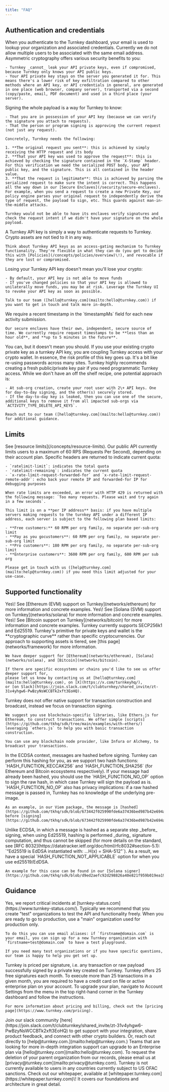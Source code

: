 ```yaml
---
title: "FAQ"
---
```


## Authentication and credentials

<AccordionGroup>
  <Accordion title="Can I sign up for Turnkey multiple times with the same email?">
    When you authenticate to the Turnkey dashboard, your email is used to lookup your organization and associated credentials. Currently we do not allow multiple users to be associated with the same email address.
  </Accordion>
  <Accordion title="Why do you require a public / private key pair to access Turnkey API?">
    Asymmetric cryptography offers various security benefits to you:

    - Turnkey _cannot_ leak your API private keys, even if compromised, because Turnkey only knows your API public keys.
    - Your API private key stays on the server you generated it for. This means there's a lower risk of key exfiltration compared to other methods where an API key, or API credentials in general, are generated in one place (web browser, company server), transported via a second (copy/paste, email, PDF document) and used in a third place (your server).
  </Accordion>
  <Accordion title="Why do I need to sign the whole POST body?">
    Signing the whole payload is a way for Turnkey to know:

    - That you are in possession of your API key (because we can verify the signature you attach to requests).
    - That the person or program signing is approving the current request (not just any request).

    Concretely, Turnkey needs the following:

    1. **The original request you sent**: this is achieved by simply receiving the HTTP request and its body
    2. **That your API key was used to approve the request**: this is achieved by checking the signature contained in the `X-Stamp` header. For this verification we need the serialized POST body, your API public key, and the signature. This is all contained in the header value.
    3. **That the request is legitimate**: this is achieved by parsing the serialized request to make sure the intent is correct. This happens all the way down in our [Secure Enclaves](/security/secure-enclaves). For example, when you send a request to create a new Private Key, our policy engine parses your original request to independently derive the type of request, the payload to sign, etc. This guards against man-in-the-middle attacks.

    Turnkey would not be able to have its enclaves verify signatures and check the request intent if we didn't have your signature on the whole payload.
  </Accordion>
  <Accordion title="How is a Turnkey API key different from a crypto public / private key?">
    A Turnkey API key is simply a way to authenticate requests to Turnkey. Crypto assets are not tied to it in any way.

    Think about Turnkey API keys as an access-gating mechanism to Turnkey functionality. They're flexible in what they can do (you get to decide this with [Policies](/concepts/policies/overview)\!), and revocable if they are lost or compromised.
  </Accordion>
  <Accordion title="What happens if I lose my API key? Do I lose my crypto?">
    Losing your Turnkey API key doesn't mean you'll lose your crypto:

    - By default, your API key is not able to move funds
    - If you've changed policies so that your API key is allowed to unilaterally move funds, you may be at risk. Leverage the Turnkey UI to revoke your API key as soon as possible.

    Talk to our team ([hello@turnkey.com](mailto:hello@turnkey.com)) if you want to get in touch and talk more in-depth.
  </Accordion>
  <Accordion title="How long is a signed activity request valid for?">
    We require a recent timestamp in the `timestampMs` field for each new activity submission.

    Our secure enclaves have their own, independent, secure source of time. We currently require request timestamps to be **less than an hour old**, and **up to 5 minutes in the future**.
  </Accordion>
  <Accordion title="Can I use my existing crypto private key as a Turnkey API key?">
    You can, but it doesn't mean you should. If you use your existing crypto private key as a turnkey API key, you are coupling Turnkey access with your crypto wallet. In essence, the risk profile of this key goes up. It's a bit like re-using passwords across many sites. Turnkey highly recommends creating a fresh public/private key pair if you need programmatic Turnkey access.
  </Accordion>
  <Accordion title="How can I safely rotate API key credentials?">
    While we don't have an off the shelf recipe, one potential approach is:

    - At sub-org creation, create your root user with 2\+ API keys. One for day-to-day signing, and the other(s) securely stored.
    - If the day-to-day key is leaked, then you can use one of the secure, additional keys to remove it from all impacted sub-orgs via `ACTIVITY_TYPE_DELETE_API_KEYS`.

    Reach out to our team ([hello@turnkey.com](mailto:hello@turnkey.com)) for additional guidance.
  </Accordion>
</AccordionGroup>

## Limits

<AccordionGroup>
  <Accordion title="Are there limits on how many resources I can create, or activities I can execute?">
    See [resource limits](/concepts/resource-limits).
  </Accordion>
  <Accordion title="Do you have any rate limits in place in your public API?">
    Our public API currently limits users to a maximum of 60 RPS (Requests Per Second), depending on their account plan. Specific headers are returned to indicate current quota:

    - `ratelimit-limit`: indicates the total quota
    - `ratelimit-remaining`: indicates the current quota
    - `x-rate-limit-request-forwarded-for` and `x-rate-limit-request-remote-addr`: echo back your remote IP and forwarded-for IP for debugging purposes

    When rate limits are exceeded, an error with HTTP 429 is returned with the following message: `Too many requests. Please wait and try again in a few seconds`.

    This limit is on a **per IP address** basis: if you have multiple servers making requests to the turnkey API under a different IP address, each server is subject to the following plan based limits:

    - **Free customers:** 60 RPM per org family, no separate per-sub-org limit
    - **Pay as you gocustomers**: 60 RPM per org family, no separate per-sub-org limit
    - **Pro customers**: 180 RPM per org family, no separate per-sub-org limit
    - **Enterprise customers**: 3600 RPM per org family, 600 RPM per sub org

    Please get in touch with us ([help@turnkey.com](mailto:help@turnkey.com)) if you need this limit adjusted for your use-case.
  </Accordion>
</AccordionGroup>

## Supported functionality

<AccordionGroup>
  <Accordion title="Does Turnkey support Ethereum (EVM)?">
    Yes\! See [Ethereum (EVM) support on Turnkey](networks/ethereum) for more information and concrete examples.
  </Accordion>
  <Accordion title="Does Turnkey support Solana (SVM)?">
    Yes\! See [Solana (SVM) support on Turnkey](networks/solana) for more information and concrete examples.
  </Accordion>
  <Accordion title="Does Turnkey support Bitcoin?">
    Yes\! See [Bitcoin support on Turnkey](networks/bitcoin) for more information and concrete examples.
  </Accordion>
  <Accordion title="Which cryptographic curves do you support?">
    Turnkey currently supports SECP256k1 and Ed25519.
  </Accordion>
  <Accordion title="Which ecosystems and chains do you support?">
    Turnkey's primitive for private keys and wallet is the **cryptographic curve** rather than specific cryptocurrencies. Our approach to supporting assets is tiered, see [this page](networks/framework) for more information.

    We have deeper support for [Ethereum](networks/ethereum), [Solana](networks/solana), and [Bitcoin](networks/bitcoin).

    If there are specific ecosystems or chains you'd like to see us offer deeper support for,
    please let us know by contacting us at [hello@turnkey.com](mailto:hello@turnkey.com), on [X](https://x.com/turnkeyhq/),
    or [on Slack](https://join.slack.com/t/clubturnkey/shared_invite/zt-31v4yhgw6-PwBzyNsWCCBTk2xft3EoHQ).
  </Accordion>
  <Accordion title="Do you support transaction construction and broadcast?">
    Turnkey does not offer native support for transaction construction and broadcast, instead we focus on transaction signing.

    We suggest you use blockchain-specific libraries, like Ethers.js for Ethereum, to construct transactions. We offer simple [scripts](https://github.com/tkhq/sdk/tree/main/examples/with-ethers/) leveraging `ethers.js` to help you with basic transaction construction.

    You can use any blockchain node provider, like Infura or Alchemy, to broadcast your transactions.
  </Accordion>
  <Accordion title="What does `HASH_FUNCTION_NO_OP` mean?">
    In the ECDSA context, messages are hashed before signing. Turnkey can perform this hashing for you, as we support two hash functions: `HASH_FUNCTION_KECCAK256` and `HASH_FUNCTION_SHA256` (for Ethereum and Bitcoin ecosystems respectively). If your message had already been hashed, you should use the `HASH_FUNCTION_NO_OP` option to sign the raw hash, in which case Turnkey will sign the payload as is. `HASH_FUNCTION_NO_OP` also has privacy implications: if a raw hashed message is passed in, Turnkey has no knowledge of the underlying pre-image.

    As an example, in our Viem package, the message is [hashed](https://github.com/tkhq/sdk/blob/673442f025990fde6a37436bed987b42e694a64d/packages/viem/src/index.ts#L201) before [signing](https://github.com/tkhq/sdk/blob/673442f025990fde6a37436bed987b42e694a64d/packages/viem/src/index.ts#L348).
  </Accordion>
  <Accordion title="What is `HASH_FUNCTION_NOT_APPLICABLE` and how does it differ from `HASH_FUNCTION_NO_OP`?">
    Unlike ECDSA, in which a message is hashed as a separate step _before_ signing, when using Ed25519, hashing is performed _during_ signature computation, and thus cannot be skipped (for more details on the standard, see [RFC 8032](https://datatracker.ietf.org/doc/html/rfc8032#section-5.1): `“Ed25519 is EdDSA instantiated with: …H(x) = SHA-512"`). As a result, we have a special `HASH_FUNCTION_NOT_APPLICABLE` option for when you use ed25519/EdDSA.

    An example for this case can be found in our [Solana signer](https://github.com/tkhq/sdk/blob/d9ed2aefc92d298826a40e821f959b019ea1936f/packages/solana/src/index.ts#L64).
  </Accordion>
</AccordionGroup>

## Guidance

<AccordionGroup>
  <Accordion title="Do you have a status page?">
    Yes, we report critical incidents at [turnkey-status.com](https://www.turnkey-status.com/).
  </Accordion>
  <Accordion title="How do you recommend testing the Turnkey API and functionality safely?">
    Typically we recommend that you create "test" organizations to test the API and functionality freely. When you are ready to go to production, use a "main" organization used for production only.

    To do this you can use email aliases: if `firstname@domain.com` is your email, you can sign up for a new Turnkey organization with `firstname+test@domain.com` to have a test playground.

    If you need many test organizations or if you have specific questions, our team is happy to help you get set up.
  </Accordion>
  <Accordion title="How do pricing and billing work?">
    Turnkey is priced per signature, i.e. any transaction or raw payload successfully signed by a private key created on Turnkey. Turnkey offers 25 free signatures each month. To execute more than 25 transactions in a given month, you are required to have a credit card on file or active enterprise plan on your account. To upgrade your plan, navigate to Account Settings from the menu in the top right-hand corner in the Turnkey dashboard and follow the instructions.

    For more information about pricing and billing, check out the [pricing page](https://www.turnkey.com/pricing).
  </Accordion>
  <Accordion title="Where else can I get help with my Turnkey implementation?">
    Join our slack community [here](https://join.slack.com/t/clubturnkey/shared_invite/zt-31v4yhgw6-PwBzyNsWCCBTk2xft3EoHQ) to get support with your integration, share product feedback, and connect with other crypto builders. Or, reach out directly to [help@turnkey.com.](mailto:help@turnkey.com.) Teams that are looking for more in-depth integration support can upgrade to an Enterprise plan via [hello@turnkey.com](mailto:hello@turnkey.com).
  </Accordion>
  <Accordion title="What is your data deletion policy?">
    To request the deletion of your parent organization from our records, please email us at [privacy@turnkey.com](mailto:privacy@turnkey.com).
  </Accordion>
  <Accordion title="Is my country supported?">
    Turnkey is not currently available to users in any countries currently subject to US OFAC sanctions.
  </Accordion>
  <Accordion title="Where can I learn more about Turnkey's internal architecture?">
    Check out our whitepaper, available at [whitepaper.turnkey.com](https://whitepaper.turnkey.com)\! It covers our foundations and architecture in great detail.
  </Accordion>
</AccordionGroup>